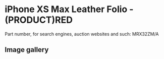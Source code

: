 
# iPhone XS Max Leather Folio - (PRODUCT)RED

Part number, for search engines, auction websites and such: MRX32ZM/A

## Image gallery

<div style={{ width: "768px" }}>
  <GalleryComponent
    images={[
      {
        original: "/everysource/MRX32.webp",
        thumbnail: "/everypreview/MRX32.webp",
      },
      {
        original: "/everysource/MRX32_AV1_GOLD.webp",
        thumbnail: "/everypreview/MRX32_AV1_GOLD.webp",
      },
      {
        original: "/everysource/MRX32_AV1_SILVER.webp",
        thumbnail: "/everypreview/MRX32_AV1_SILVER.webp",
      },
      {
        original: "/everysource/MRX32_AV1_SPACE_GRAY.webp",
        thumbnail: "/everypreview/MRX32_AV1_SPACE_GRAY.webp",
      },
      {
        original: "/everysource/MRX32_AV2.webp",
        thumbnail: "/everypreview/MRX32_AV2.webp",
      }
    ]}
  />
</div>